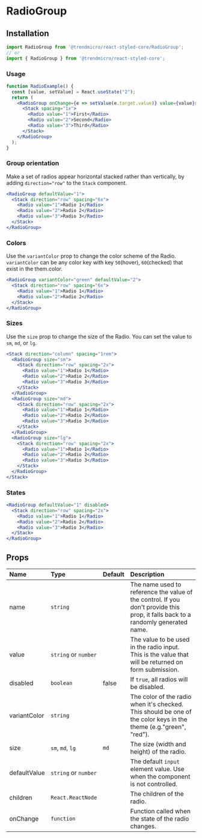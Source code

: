 # RadioGroup


## Installation

```js
import RadioGroup from '@trendmicro/react-styled-core/RadioGroup';
// or
import { RadioGroup } from '@trendmicro/react-styled-core';
```

### Usage

```jsx
function RadioExample() {
  const [value, setValue] = React.useState("2");
  return (
    <RadioGroup onChange={e => setValue(e.target.value)} value={value}>
      <Stack spacing="1x">
        <Radio value="1">First</Radio>
        <Radio value="2">Second</Radio>
        <Radio value="3">Third</Radio>
      </Stack>
    </RadioGroup>
  );
}
```

### Group orientation

Make a set of radios appear horizontal stacked rather than vertically, by adding `direction="row"` to the `Stack` component.

```jsx
<RadioGroup defaultValue="1">
  <Stack direction="row" spacing="6x">
    <Radio value="1">Radio 1</Radio>
    <Radio value="2">Radio 2</Radio>
    <Radio value="3">Radio 3</Radio>
  </Stack>
</RadioGroup>
```

### Colors

Use the `variantColor` prop to change the color scheme of the Radio. `variantColor` can be any color key with key `50`(hover), `60`(checked) that exist in the them.color.

```jsx
<RadioGroup variantColor="green" defaultValue="2">
  <Stack direction="row" spacing="6x">
    <Radio value="1">Radio 1</Radio>
    <Radio value="2">Radio 2</Radio>
  </Stack>
</RadioGroup>
```

### Sizes

Use the `size` prop to change the size of the Radio. You can set the value to `sm`, `md`, or `lg`.

```jsx
<Stack direction="column" spacing="1rem">
  <RadioGroup size="sm">
    <Stack direction="row" spacing="2x">
      <Radio value="1">Radio 1</Radio>
      <Radio value="2">Radio 2</Radio>
      <Radio value="3">Radio 3</Radio>
    </Stack>
  </RadioGroup>
  <RadioGroup size="md">
    <Stack direction="row" spacing="2x">
      <Radio value="1">Radio 1</Radio>
      <Radio value="2">Radio 2</Radio>
      <Radio value="3">Radio 3</Radio>
    </Stack>
  </RadioGroup>
  <RadioGroup size="lg">
    <Stack direction="row" spacing="2x">
      <Radio value="1">Radio 1</Radio>
      <Radio value="2">Radio 2</Radio>
      <Radio value="3">Radio 3</Radio>
    </Stack>
  </RadioGroup>
</Stack>
```

### States
```jsx
<RadioGroup defaultValue="1" disabled>
  <Stack direction="row" spacing="2x">
    <Radio value="1">Radio 1</Radio>
    <Radio value="2">Radio 2</Radio>
    <Radio value="3">Radio 3</Radio>
  </Stack>
</RadioGroup>
```

## Props

| Name | Type | Default | Description |
| :--- | :--- | :------ | :---------- |
| name | `string` | | The name used to reference the value of the control. If you don't provide this prop, it falls back to a randomly generated name. |
| value | `string` or `number` | | The value to be used in the radio input. This is the value that will be returned on form submission. |
| disabled | `boolean` | false | If `true`, all radios will be disabled. |
| variantColor | `string` | | The color of the radio when it's checked. This should be one of the color keys in the theme (e.g."green", "red"). |
| size | `sm`, `md`, `lg` | `md` | The size (width and height) of the radio. |
| defaultValue | `string` or `number` | | The default `input` element value. Use when the component is not controlled. |
| children | `React.ReactNode` | | The children of the radio. |
| onChange | `function` | | Function called when the state of the radio changes. |

